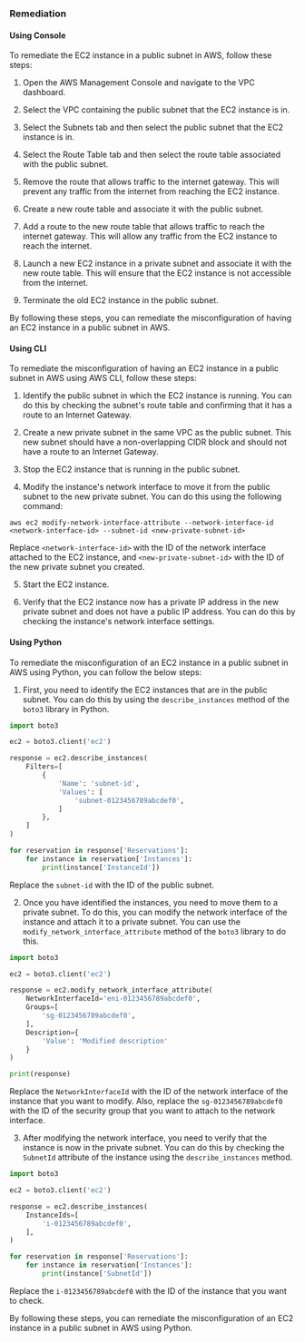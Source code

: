 ### Remediation

#### Using Console

To remediate the EC2 instance in a public subnet in AWS, follow these steps:

1. Open the AWS Management Console and navigate to the VPC dashboard.

2. Select the VPC containing the public subnet that the EC2 instance is in.

3. Select the Subnets tab and then select the public subnet that the EC2 instance is in.

4. Select the Route Table tab and then select the route table associated with the public subnet.

5. Remove the route that allows traffic to the internet gateway. This will prevent any traffic from the internet from reaching the EC2 instance.

6. Create a new route table and associate it with the public subnet.

7. Add a route to the new route table that allows traffic to reach the internet gateway. This will allow any traffic from the EC2 instance to reach the internet.

8. Launch a new EC2 instance in a private subnet and associate it with the new route table. This will ensure that the EC2 instance is not accessible from the internet.

9. Terminate the old EC2 instance in the public subnet.

By following these steps, you can remediate the misconfiguration of having an EC2 instance in a public subnet in AWS.

#### Using CLI

To remediate the misconfiguration of having an EC2 instance in a public subnet in AWS using AWS CLI, follow these steps:

1. Identify the public subnet in which the EC2 instance is running. You can do this by checking the subnet's route table and confirming that it has a route to an Internet Gateway.

2. Create a new private subnet in the same VPC as the public subnet. This new subnet should have a non-overlapping CIDR block and should not have a route to an Internet Gateway.

3. Stop the EC2 instance that is running in the public subnet.

4. Modify the instance's network interface to move it from the public subnet to the new private subnet. You can do this using the following command:

```
aws ec2 modify-network-interface-attribute --network-interface-id <network-interface-id> --subnet-id <new-private-subnet-id>
```

Replace `<network-interface-id>` with the ID of the network interface attached to the EC2 instance, and `<new-private-subnet-id>` with the ID of the new private subnet you created.

5. Start the EC2 instance.

6. Verify that the EC2 instance now has a private IP address in the new private subnet and does not have a public IP address. You can do this by checking the instance's network interface settings.

#### Using Python

To remediate the misconfiguration of an EC2 instance in a public subnet in AWS using Python, you can follow the below steps:

1. First, you need to identify the EC2 instances that are in the public subnet. You can do this by using the `describe_instances` method of the `boto3` library in Python.

```python
import boto3

ec2 = boto3.client('ec2')

response = ec2.describe_instances(
    Filters=[
        {
            'Name': 'subnet-id',
            'Values': [
                'subnet-0123456789abcdef0',
            ]
        },
    ]
)

for reservation in response['Reservations']:
    for instance in reservation['Instances']:
        print(instance['InstanceId'])
```

Replace the `subnet-id` with the ID of the public subnet.

2. Once you have identified the instances, you need to move them to a private subnet. To do this, you can modify the network interface of the instance and attach it to a private subnet. You can use the `modify_network_interface_attribute` method of the `boto3` library to do this.

```python
import boto3

ec2 = boto3.client('ec2')

response = ec2.modify_network_interface_attribute(
    NetworkInterfaceId='eni-0123456789abcdef0',
    Groups=[
        'sg-0123456789abcdef0',
    ],
    Description={
        'Value': 'Modified description'
    }
)

print(response)
```

Replace the `NetworkInterfaceId` with the ID of the network interface of the instance that you want to modify. Also, replace the `sg-0123456789abcdef0` with the ID of the security group that you want to attach to the network interface.

3. After modifying the network interface, you need to verify that the instance is now in the private subnet. You can do this by checking the `SubnetId` attribute of the instance using the `describe_instances` method.

```python
import boto3

ec2 = boto3.client('ec2')

response = ec2.describe_instances(
    InstanceIds=[
        'i-0123456789abcdef0',
    ],
)

for reservation in response['Reservations']:
    for instance in reservation['Instances']:
        print(instance['SubnetId'])
```

Replace the `i-0123456789abcdef0` with the ID of the instance that you want to check.

By following these steps, you can remediate the misconfiguration of an EC2 instance in a public subnet in AWS using Python.

